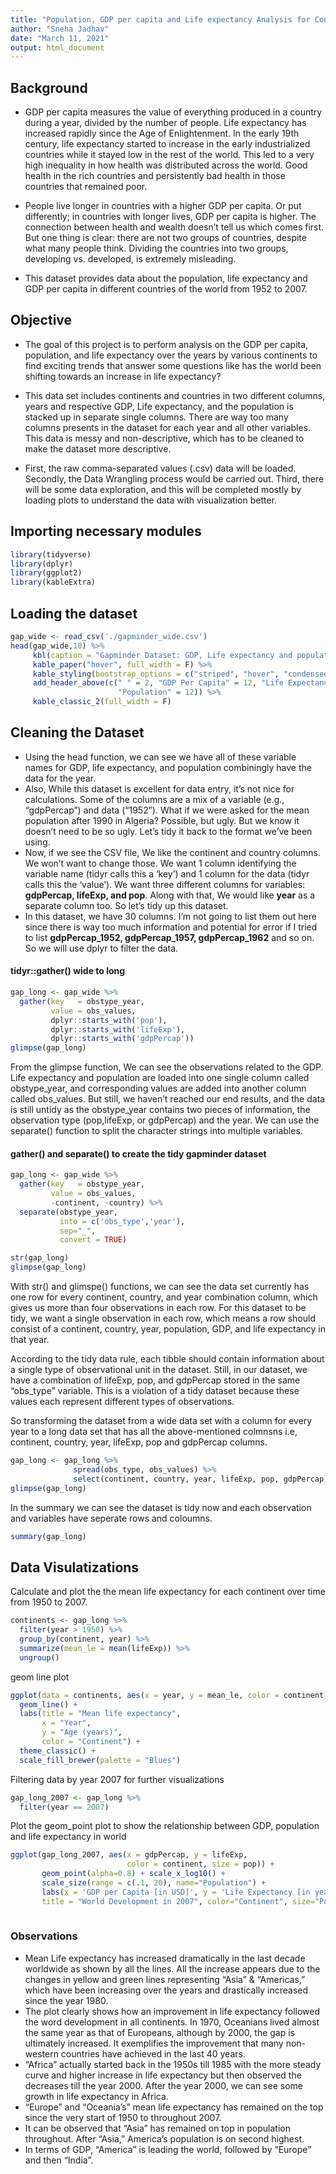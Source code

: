 ---
title: "Population, GDP per capita and Life expectancy Analysis for Countries"
author: "Sneha Jadhav"
date: "March 11, 2021"
output: html_document
---

## Background

* GDP per capita measures the value of everything produced in a country during a year, divided by the number of people. Life expectancy has increased rapidly since the Age of Enlightenment. In the early 19th century, life expectancy started to increase in the early industrialized countries while it stayed low in the rest of the world. This led to a very high inequality in how health was distributed across the world. Good health in the rich countries and persistently bad health in those countries that remained poor.

* People live longer in countries with a higher GDP per capita. Or put differently; in countries with longer lives, GDP per capita is higher. The connection between health and wealth doesn’t tell us which comes first. But one thing is clear: there are not two groups of countries, despite what many people think. Dividing the countries into two groups, developing vs. developed, is extremely misleading. 

* This dataset provides data about the population, life expectancy and GDP per capita in different countries of the world from 1952 to 2007. 


## Objective

* The goal of this project is to perform analysis on the GDP per capita, population, and life expectancy over the years by various continents to find exciting trends that answer some questions like has the world been shifting towards an increase in life expectancy? 

* This data set includes continents and countries in two different columns, years and respective GDP, Life expectancy, and the population is stacked up in separate single columns. There are way too many columns presents in the dataset for each year and all other variables. This data is messy and non-descriptive, which has to be cleaned to make the dataset more descriptive. 

* First, the raw comma-separated values (.csv) data will be loaded. Secondly, the Data Wrangling process would be carried out. Third, there will be some data exploration, and this will be completed mostly by loading plots to understand the data with visualization better.


## Importing necessary modules

```{r, message=FALSE, warning=FALSE}
library(tidyverse)
library(dplyr)
library(ggplot2)
library(kableExtra)
```

## Loading the dataset
```{r, message=FALSE, warning=FALSE}
gap_wide <- read_csv('./gapminder_wide.csv')
head(gap_wide,10) %>%
     kbl(caption = "Gapminder Dataset: GDP, Life expectancy and population") %>%
     kable_paper("hover", full_width = F) %>%
     kable_styling(bootstrap_options = c("striped", "hover", "condensed",        "responsive")) %>%
     add_header_above(c(" " = 2, "GDP Per Capita" = 12, "Life Expectancy" = 12, 
                        "Population" = 12)) %>%
     kable_classic_2(full_width = F)
```


## Cleaning the Dataset


* Using the head function, we can see we have all of these variable names for GDP, life expectancy, and population combiningly have the data for the year.
* Also, While this dataset is excellent for data entry, it's not nice for calculations. Some of the columns are a mix of a variable (e.g., "gdpPercap") and data ("1952"). What if we were asked for the mean population after 1990 in Algeria? Possible, but ugly. But we know it doesn't need to be so ugly. Let's tidy it back to the format we've been using.
* Now, if we see the CSV file, We like the continent and country columns. We won't want to change those. We want 1 column identifying the variable name (tidyr calls this a 'key') and 1 column for the data (tidyr calls this the 'value').
We want three different columns for variables: **gdpPercap, lifeExp, and pop**.
Along with that, We would like **year** as a separate column too. So let's tidy up this dataset.
* In this dataset, we have 30 columns. I'm not going to list them out here since there is way too much information and potential for error if I tried to list **gdpPercap_1952, gdpPercap_1957, gdpPercap_1962** and so on. So we will use dplyr to filter the data.


#### tidyr::gather() wide to long
```{r, message=FALSE, warning=FALSE}

gap_long <- gap_wide %>% 
  gather(key   = obstype_year,
         value = obs_values,
         dplyr::starts_with('pop'),
         dplyr::starts_with('lifeExp'),
         dplyr::starts_with('gdpPercap'))
glimpse(gap_long)
```
From the glimpse function, We can see the observations related to the GDP. Life expectancy and population are loaded into one single column called obstype_year, and corresponding values are added into another column called obs_values. But still, we haven't reached our end results, and the data is still untidy as the obstype_year contains two pieces of information, the observation type (pop,lifeExp, or gdpPercap) and the year. We can use the separate() function to split the character strings into multiple variables.

#### gather() and separate() to create the tidy gapminder dataset
```{r, message=FALSE, warning=FALSE}

gap_long <- gap_wide %>% 
  gather(key   = obstype_year,
         value = obs_values,
         -continent, -country) %>%
  separate(obstype_year,
           into = c('obs_type','year'),
           sep="_",
           convert = TRUE)

str(gap_long)
glimpse(gap_long)
```

With str() and glimspe() functions, we can see the data set currently has one row for every continent, country, and year combination column, which gives us more than four observations in each row. For this dataset to be tidy, we want a single observation in each row, which means a row should consist of a continent, country, year, population, GDP, and life expectancy in that year. 

According to the tidy data rule, each tibble should contain information about a single type of observational unit in the dataset. Still, in our dataset, we have a combination of lifeExp, pop, and gdpPercap stored in the same “obs_type” variable. This is a violation of a tidy dataset because these values each represent different types of observations.

So transforming the dataset from a wide data set with a column for every year to a long data set that has all the above-mentioned colmnsns i.e, continent, country, year, lifeExp, pop and gdpPercap columns.

```{r, message=FALSE, warning=FALSE}
gap_long <- gap_long %>% 
              spread(obs_type, obs_values) %>%
              select(continent, country, year, lifeExp, pop, gdpPercap)
glimpse(gap_long)
```

In the summary we can see the dataset is tidy now and each observation and variables have seperate rows and coloumns. 
```{r, message=FALSE, warning=FALSE}
summary(gap_long)
```

## Data Visulatizations

Calculate and plot the the mean life expectancy for each continent over time from 1950 to 2007.
```{r, message=FALSE, warning=FALSE}

continents <- gap_long %>%
  filter(year > 1950) %>%
  group_by(continent, year) %>%
  summarize(mean_le = mean(lifeExp)) %>%
  ungroup()
```

geom line plot
```{r, message=FALSE, warning=FALSE}

ggplot(data = continents, aes(x = year, y = mean_le, color = continent)) + 
  geom_line() +
  labs(title = "Mean life expectancy",
       x = "Year",
       y = "Age (years)",
       color = "Continent") +
  theme_classic() +
  scale_fill_brewer(palette = "Blues") 


```
Filtering data by year 2007 for further visualizations

```{r, message=FALSE, warning=FALSE}

gap_long_2007 <- gap_long %>%
  filter(year == 2007)
```

Plot the geom_point plot to show the relationship between GDP, population and life expectancy in world
```{r, message=FALSE, warning=FALSE}

ggplot(gap_long_2007, aes(x = gdpPercap, y = lifeExp, 
                          color = continent, size = pop)) +
       geom_point(alpha=0.8) + scale_x_log10() + 
       scale_size(range = c(.1, 20), name="Population") +
       labs(x = 'GDP per Capita [in USD]', y = 'Life Expectancy [in years]', 
       title = "World Development in 2007", color="Continent", size="Population")  
  

```

### Observations
* Mean Life expectancy has increased dramatically in the last decade worldwide as shown by all the lines. All the increase appears due to the changes in yellow and green lines representing "Asia" & "Americas," which have been increasing over the years and drastically increased since the year 1980. 
* The plot clearly shows how an improvement in life expectancy followed the word development in all continents. In 1970, Oceanians lived almost the same year as that of Europeans, although by 2000, the gap is ultimately increased. It exemplifies the improvement that many non-western countries have achieved in the last 40 years.
 * "Africa" actually started back in the 1950s till 1985 with the more steady curve and higher increase in life expectancy but then observed the decreases till the year 2000. After the year 2000, we can see some growth in life expectancy in Africa.
* "Europe" and "Oceania's" mean life expectancy has remained on the top since the very start of 1950 to throughout 2007.
* It can be observed that "Asia" has remained on top in population throughout. After "Asia," America's population is on second highest.
* In terms of GDP, "America" is leading the world, followed by "Europe" and then "India". 








